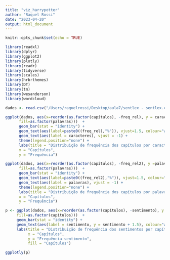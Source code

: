 ```yaml
---
title: "viz_harrypotter"
author: "Raquel Rossi"
date: "2023-04-20"
output: html_document
---
```


```r

knitr::opts_chunk$set(echo = TRUE)

library(readxl)
library(dplyr)
library(ggplot2)
library(plotly)
library(readr)
library(tidyverse)
library(scales)
library(hrbrthemes)
library(DT)
library(tm) 
library(wesanderson)
library(wordcloud)
```

```r

dados <- read.csv("/Users/raquelrossi/Desktop/aula7/sentlex - sentlex.csv")
```

```r

ggplot(dados, aes(x=reorder(as.factor(capítulos), -freq_rel), y = caracteres,
      fill=as.factor(palavras)))  + 
      geom_bar(stat = "identity") +
      geom_text(aes(label=paste0((freq_rel),"%")), vjust=1.5, colour="white") +      
      geom_text(aes(label = caracteres), vjust = -1) +
      theme(legend.position="none") +
      labs(title = "Distribuição de frequência dos capítulos por caracteres (n = 478076)",
      x = "Capítulos",
      y = "Frequência") 

```

```r

ggplot(dados, aes(x=reorder(as.factor(capítulos), -freq_rel2), y =palavras, 
      fill=as.factor(palavras)))  + 
      geom_bar(stat = "identity") +
      geom_text(aes(label=paste0((freq_rel2),"%")), vjust=1.5, colour="white") +      
      geom_text(aes(label = palavras), vjust = -1) +
      theme(legend.position="none") +
      labs(title = "Distribuição de frequência dos capítulos por palavras (n = 82720)",
      x = "Capítulos",
      y = "Frequência") 

```


```r

p <- ggplot(dados, aes(x=reorder(as.factor(capítulos), -sentimento), y = sentimento,
     fill=as.factor(capítulos)))  + 
     geom_bar(stat = "identity") +
     geom_text(aes(label = sentimento, y = sentimento + 1.5), colour="white") +
     labs(title = "Distribuição de frequência dos sentimentos por capítulos",
          x = "Capítulos",
          y = "Frequência sentimento",
          fill = "Capítulos") 

ggplotly(p)

```

